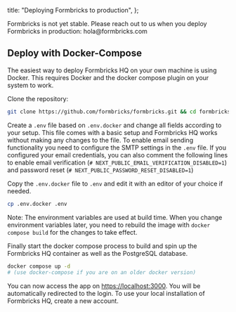
  title: "Deploying Formbricks to production",
};

<Callout title="Public Beta" type="warning">
  Formbricks is not yet stable. Please reach out to us when you deploy Formbricks in production:
  hola@formbricks.com
</Callout>

## Deploy with Docker-Compose

The easiest way to deploy Formbricks HQ on your own machine is using Docker. This requires Docker and the docker compose plugin on your system to work.

Clone the repository:

```bash
git clone https://github.com/formbricks/formbricks.git && cd formbricks
```

Create a `.env` file based on `.env.docker` and change all fields according to your setup. This file comes with a basic setup and Formbricks HQ works without making any changes to the file. To enable email sending functionality you need to configure the SMTP settings in the `.env` file. If you configured your email credentials, you can also comment the following lines to enable email verification (`# NEXT_PUBLIC_EMAIL_VERIFICATION_DISABLED=1`) and password reset (`# NEXT_PUBLIC_PASSWORD_RESET_DISABLED=1`)

Copy the `.env.docker` file to `.env` and edit it with an editor of your choice if needed.

```bash
cp .env.docker .env
```

Note: The environment variables are used at build time. When you change environment variables later, you need to rebuild the image with `docker compose build` for the changes to take effect.

Finally start the docker compose process to build and spin up the Formbricks HQ container as well as the PostgreSQL database.

```bash
docker compose up -d
# (use docker-compose if you are on an older docker version)
```

You can now access the app on [https://localhost:3000](https://localhost:3000). You will be automatically redirected to the login. To use your local installation of Formbricks HQ, create a new account.

